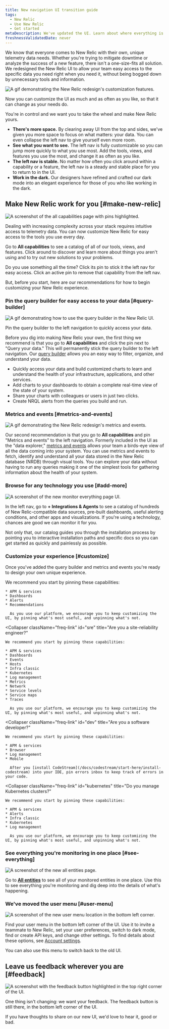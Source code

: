 ```yaml
---
title: New navigation UI transition guide
tags:
  - New Relic 
  - Use New Relic
  - Get started
metaDescription: We've updated the UI. Learn about where everything is now.
freshnessValidatedDate: never
---
```


We know that everyone comes to New Relic with their own, unique telemetry data needs. Whether you're trying to mitigate downtime or analyze the success of a new feature, there isn't a one-size-fits all solution. We redesigned the New Relic UI to allow your team easy access to the specific data you need right when you need it, without being bogged down by unnecessary tools and information.

<img
  title="Customize New Relic"
  alt="A gif demonstrating the New Relic redesign's customization features."
  src="/images/transtion-guide_screenshot-full_ui-redesign-customize.gif"
/>

Now you can customize the UI as much and as often as you like, so that it can change as your needs do.

You're in control and we want you to take the wheel and make New Relic yours.

* <DNT>**There's more space.**</DNT> By clearing away UI from the top and sides, we've given you more space to focus on what matters: your data. You can even collapse the left nav to give yourself even more room.
* <DNT>**See what you want to see.**</DNT> The left nav is fully customizable so you can jump more quickly to what you use most. Add the tools, views, and features you use the most, and change it as often as you like.
* <DNT>**The left nav is stable.**</DNT> No matter how often you click around within a capability or a feature, the left nav is a steady and stable place for you to return to in the UI.
* <DNT>**Work in the dark.**</DNT> Our designers have refined and crafted our dark mode into an elegant experience for those of you who like working in the dark.

## Make New Relic work for you [#make-new-relic]

<img
  title="The all capabilities page with pinned items"
  alt="A screenshot of the all capabilities page with pins highlighted."
  src="/images/transition-guide_screenshot-full_all-capabilities-.webp"
/>

Dealing with increasing complexity across your stack requires intuitive access to telemetry data. You can now customize New Relic for easy access to the tools you use every day.

Go to <DNT>**All capabilities**</DNT> to see a catalog of all of our tools, views, and features. Click around to discover and learn more about things you aren't using and to try out new solutions to your problems.

Do you use something all the time? Click its pin to stick it the left nav for easy access. Click an active pin to remove that capability from the left nav.

But, before you start, here are our recommendations for how to begin customizing your New Relic experience.

### Pin the query builder for easy access to your data  [#query-builder]

<img
  title="Query builder"
  alt="A gif demonstrating how to use the query builder in the New Relic UI. "
  src="/images/transition-guide_screenshot-full_query-builder-ui-redesign.gif"
/>

<figcaption>
  Pin the query builder to the left navigation to quickly access your data.
</figcaption>

Before you dig into making New Relic your own, the first thing we recommend is that you go to <DNT>**All capabilities**</DNT>  and click the pin next to "Query your data." This will permanently stick the query builder to the left navigation.  Our [query builder](/docs/query-your-data/explore-query-data/query-builder/introduction-query-builder/) allows you an easy way to filter, organize, and understand your data.

* Quickly access your data and build customized charts to learn and understand the health of your infrastructure, applications, and other services.
* Add charts to your dashboards to obtain a complete real-time view of the state of your system.
* Share your charts with colleagues or users in just two clicks.
* Create NRQL alerts from the queries you build and run.

### Metrics and events   [#metrics-and-events]

<img
  title="Metrics and events"
  alt="A gif demonstrating the New Relic redesign's metrics and events."
  src="/images/transition-guide_screenshot-full_metrics-and-events.gif"
/>

Our second recommendation is that you go to <DNT>**All capabilities**</DNT>  and pin "Metrics and events" to the left navigation. Formerly included in the UI as the "data explorer," [metrics and events](/docs/query-your-data/explore-query-data/browse-data/introduction-data-explorer) allows your team a birds-eye view of all the data coming into your system. You can use metrics and events to fetch, identify and understand all your data stored in the New Relic database (NRDB) through visual tools. You can explore your data without having to run any queries making it one of the simplest tools for gathering information about the health of your system.

### Browse for any technology you use [#add-more]

<img
  title="The monitor everything UI"
  alt="A screenshot of the new monitor everything page UI."
  src="/images/transition-guide-_screenshot-full_monitor-everything-.webp"
/>

In the left nav, go to <DNT>**+ Integrations & Agents**</DNT> to see a catalog of hundreds of New Relic-compatible data sources, pre-built dashboards, useful alerting conditions, and other apps and visualizations. If you're using a technology, chances are good we can monitor it for you.

Not only that, our catalog guides you through the installation process by pointing you to interactive installation paths and specific docs so you can get started as quickly and painlessly as possible.

### Customize your experience [#customize]

Once you've added the query builder and metrics and events you're ready to design your own unique experience.

<CollapserGroup>
  <Collapser
    className="freq-link"
    id="new"
    title="Are you just getting started?"
  >
    We recommend you start by pinning these capabilities:

    * APM & services
    * Dashboards
    * Alerts
    * Recommendations

      As you use our platform, we encourage you to keep customizing the UI, by pinning what's most useful, and unpinning what's not.
  </Collapser>

  <Collapser
    className="freq-link"
    id="sre"
    title="Are you a site-reliability engineer?"
  >
    We recommend you start by pinning these capabilities:

    * APM & services
    * Dashboards
    * Events
    * Hosts
    * Infra classic
    * Kubernetes
    * Log management
    * Metrics
    * Network
    * Service levels
    * Service maps
    * Traces

      As you use our platform, we encourage you to keep customizing the UI, by pinning what's most useful, and unpinning what's not.
  </Collapser>

  <Collapser
    className="freq-link"
    id="dev"
    title="Are you a software developer?"
  >
    We recommend you start by pinning these capabilities:

    * APM & services
    * Browser
    * Log management
    * Mobile

      After you [install CodeStream](/docs/codestream/start-here/install-codestream) into your IDE, pin errors inbox to keep track of errors in your code.
  </Collapser>

  <Collapser
    className="freq-link"
    id="kubernetes"
    title="Do you manage Kubernetes clusters?"
  >
    We recommend you start by pinning these capabilities:

    * APM & services
    * Alerts
    * Infra classic
    * Kubernetes
    * Log management

      As you use our platform, we encourage you to keep customizing the UI, by pinning what's most useful, and unpinning what's not.
  </Collapser>
</CollapserGroup>

### See everything you're monitoring in one place [#see-everything]

<img
  title="The new all entities page"
  alt="A screenshot of the new all entities page."
  src="/images/transtition-guide_screenshot-full_all-entities.webp"
/>

Go to [<DNT>**All entities**</DNT>](/docs/new-relic-solutions/new-relic-one/core-concepts/new-relic-explorer-view-performance-across-apps-services-hosts#find) to see all of your monitored entities in one place. Use this to see everything you're monitoring and dig deep into the details of what's happening.

### We've moved the user menu [#user-menu]

<img
  title="The new user menu"
  alt="A screenshot of the new user menu location in the bottom left corner."
  src="/images/transition-guide_screenshot-full_user-menu.webp"
/>

Find your user menu in the bottom left corner of the UI. Use it to invite a teammate to New Relic, set your user preferences, switch to dark mode, find or create API keys, and change other settings. To find details about these options, see [Account settings](/docs/accounts/accounts-billing/general-account-settings/intro-account-settings).

You can also use this menu to switch back to the old UI.

## Leave us feedback wherever you are [#feedback]

<img
  title="The feedback button"
  alt="A screenshot with the feedback button highlighted in the top right corner of the UI."
  src="/images/transition-guide_screenshot-full_feedback-button.webp"
/>

One thing isn't changing: we want your feedback. The feedback button is still there, in the bottom left corner of the UI.

If you have thoughts to share on our new UI, we'd love to hear it, good or bad.
